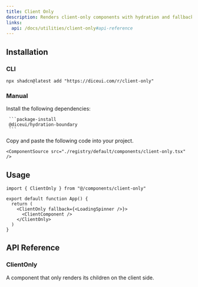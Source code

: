 ```yaml
---
title: Client Only
description: Renders client-only components with hydration and fallback support.
links:
  api: /docs/utilities/client-only#api-reference
---
```


## Installation

### CLI

```package-install
npx shadcn@latest add "https://diceui.com/r/client-only"
```

### Manual

<Steps>
  <Step>
     Install the following dependencies:

     ```package-install
     @diceui/hydration-boundary
     ```
  </Step>

  <Step>
    Copy and paste the following code into your project.

    <ComponentSource src="./registry/default/components/client-only.tsx" />
  </Step>
</Steps>

## Usage

```tsx
import { ClientOnly } from "@/components/client-only"

export default function App() {
  return (
    <ClientOnly fallback={<LoadingSpinner />}>
      <ClientComponent />
    </ClientOnly>
  )
}
```

## API Reference

### ClientOnly

A component that only renders its children on the client side.

<AutoTypeTable
  path="./types/docs/utilities.ts"
  name="ClientOnlyProps"
/>
